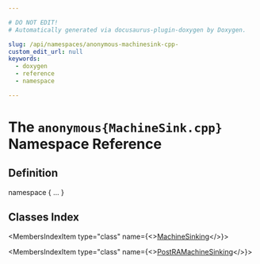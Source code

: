 ```yaml
---

# DO NOT EDIT!
# Automatically generated via docusaurus-plugin-doxygen by Doxygen.

slug: /api/namespaces/anonymous-machinesink-cpp-
custom_edit_url: null
keywords:
  - doxygen
  - reference
  - namespace

---
```





# The `anonymous{MachineSink.cpp}` Namespace Reference

<DoxygenPage pluginConfig={pluginConfig}>



## Definition

<CodeBlock>namespace &#123; ... &#125;</CodeBlock>

## Classes Index

<MembersIndex>

<MembersIndexItem
  type="class"
  name={<><a href="/docs/api/classes/anonymous-namespace-machinesink-cpp-/machinesinking">MachineSinking</a></>}>
</MembersIndexItem>

<MembersIndexItem
  type="class"
  name={<><a href="/docs/api/classes/anonymous-namespace-machinesink-cpp-/postramachinesinking">PostRAMachineSinking</a></>}>
</MembersIndexItem>

</MembersIndex>


</DoxygenPage>

